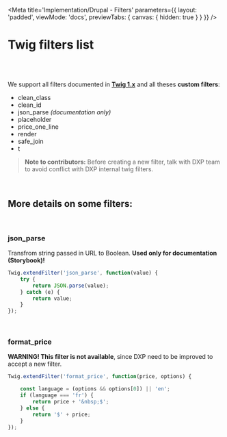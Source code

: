 

<Meta
    title='Implementation/Drupal - Filters'
    parameters={{
        layout: 'padded',
        viewMode: 'docs',
        previewTabs: { canvas: { hidden: true } }
    }}
/>

# Twig filters list

<br/><br/>

We support all filters documented in **[Twig 1.x](https://twig.symfony.com/doc/1.x/)** and all theses **custom filters**:
- clean_class
- clean_id
- json_parse *(documentation only)*
- placeholder
- price_one_line
- render
- safe_join
- t

> **Note to contributors:** Before creating a new filter, talk with DXP team to avoid conflict with DXP internal twig filters.

<br/>

## More details on some filters:

<br/>

### json_parse
Transfrom string passed in URL to Boolean. **Used only for documentation (Storybook)!**

```jsx
Twig.extendFilter('json_parse', function(value) {
    try {
        return JSON.parse(value);
    } catch (e) {
        return value;
    }
});
```

<br/>

### format_price

**WARNING! This filter is not available**, since DXP need to be improved to accept a new filter.

```jsx
Twig.extendFilter('format_price', function(price, options) {

    const language = (options && options[0]) || 'en';
    if (language === 'fr') {
        return price + '&nbsp;$';
    } else {
        return '$' + price;
    }
});
```
